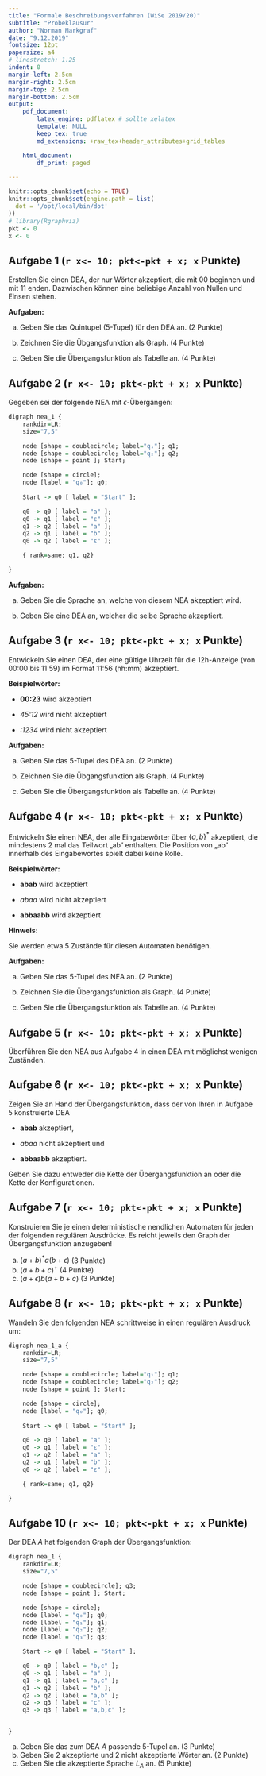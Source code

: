```yaml
---
title: "Formale Beschreibungsverfahren (WiSe 2019/20)"
subtitle: "Probeklausur"
author: "Norman Markgraf"
date: "9.12.2019"
fontsize: 12pt
papersize: a4
# linestretch: 1.25
indent: 0
margin-left: 2.5cm
margin-right: 2.5cm
margin-top: 2.5cm
margin-bottom: 2.5cm
output: 
    pdf_document:
        latex_engine: pdflatex # sollte xelatex
        template: NULL
        keep_tex: true
        md_extensions: +raw_tex+header_attributes+grid_tables

    html_document:
        df_print: paged

---
```


```r
knitr::opts_chunk$set(echo = TRUE)
knitr::opts_chunk$set(engine.path = list(
  dot = '/opt/local/bin/dot'
))
# library(Rgraphviz)
pkt <- 0
x <- 0
```


##  Aufgabe 1 (`r x<- 10; pkt<-pkt + x; x` Punkte)

Erstellen Sie einen DEA, der nur Wörter akzeptiert, die mit 00 beginnen und mit 11 enden. Dazwischen können eine beliebige Anzahl von Nullen und Einsen stehen. 


**Aufgaben:**

a) Geben Sie das Quintupel (5-Tupel) für den DEA an. (2 Punkte)

b) Zeichnen Sie die Übgangsfunktion als Graph. (4 Punkte)

c) Geben Sie die Übergangsfunktion als Tabelle an. (4 Punkte)



## Aufgabe 2 (`r x<- 10; pkt<-pkt + x; x` Punkte)

Gegeben sei der folgende NEA mit $\epsilon$-Übergängen:

```r
digraph nea_1 {
    rankdir=LR;
    size="7,5"

    node [shape = doublecircle; label="q₁"]; q1;
    node [shape = doublecircle; label="q₂"]; q2;
    node [shape = point ]; Start;

    node [shape = circle];
    node [label = "q₀"]; q0;
    
    Start -> q0 [ label = "Start" ];

    q0 -> q0 [ label = "a" ];
    q0 -> q1 [ label = "ε" ];
    q1 -> q2 [ label = "a" ];
    q2 -> q1 [ label = "b" ];
    q0 -> q2 [ label = "ε" ];

    { rank=same; q1, q2}

}

```

**Aufgaben:**

a) Geben Sie die Sprache an, welche von diesem NEA akzeptiert wird.

b) Geben Sie eine DEA an, welcher die selbe Sprache akzeptiert.


\pagebreak

## Aufgabe 3 (`r x<- 10; pkt<-pkt + x; x` Punkte)

Entwickeln  Sie  einen  DEA,  der eine gültige Uhrzeit für die 12h-Anzeige (von 00:00 bis 11:59)  im  Format  11:56  (hh:mm)  akzeptiert.  

**Beispielwörter:**

 - **00:23**     wird akzeptiert 

 - *45:12*     wird nicht akzeptiert 

 - *:1234*     wird nicht akzeptiert 


**Aufgaben:**


a) Geben Sie das 5-Tupel des DEA an. (2 Punkte)

b) Zeichnen Sie die Übgangsfunktion als Graph. (4 Punkte)

c) Geben Sie die Übergangsfunktion als Tabelle an. (4 Punkte)



## Aufgabe 4 (`r x<- 10; pkt<-pkt + x; x` Punkte)

Entwickeln Sie einen NEA, der alle Eingabewörter über $\{a, b\}^*$ akzeptiert, die mindestens 2 mal das Teilwort „ab“ enthalten. 
Die  Position  von  „ab“  innerhalb  des  Eingabewortes  spielt dabei keine Rolle. 

**Beispielwörter:** 

- **abab**      wird akzeptiert

- *abaa*      wird nicht akzeptiert 

- **abbaabb**   wird akzeptiert 


**Hinweis:**

Sie  werden  etwa  5  Zustände  für  diesen  Automaten benötigen. 


**Aufgaben:**

a) Geben Sie das 5-Tupel des NEA an. (2 Punkte)

b) Zeichnen Sie die Übergangsfunktion als Graph. (4 Punkte)

c) Geben Sie die Übergangsfunktion als Tabelle an. (4 Punkte)



## Aufgabe 5 (`r x<- 10; pkt<-pkt + x; x` Punkte)

Überführen Sie den NEA aus Aufgabe 4 in einen DEA mit möglichst wenigen Zuständen.


## Aufgabe 6 (`r x<- 10; pkt<-pkt + x; x` Punkte)

Zeigen Sie an Hand der Übergangsfunktion, dass der von Ihren in Aufgabe 5 konstruierte DEA 

- **abab**      akzeptiert,

- *abaa*      nicht akzeptiert  und

- **abbaabb**   akzeptiert.

Geben Sie dazu entweder die Kette der Übergangsfunktion an oder die Kette der Konfigurationen.


## Aufgabe 7 (`r x<- 10; pkt<-pkt + x; x` Punkte)

Konstruieren Sie je einen deterministische nendlichen Automaten für jeden der folgenden regulären Ausdrücke.
Es reicht jeweils den Graph der Übergangsfunktion anzugeben!

a) $(a+b)^*a(b+\epsilon)$ (3 Punkte)
b) $(a+b+c)^+$ (4 Punkte)
c) $(a+\epsilon)b(a+b+c)$ (3 Punkte)


## Aufgabe 8 (`r x<- 10; pkt<-pkt + x; x` Punkte)

Wandeln Sie den folgenden NEA schrittweise in einen regulären Ausdruck um:

```r
digraph nea_1_a {
    rankdir=LR;
    size="7,5"

    node [shape = doublecircle; label="q₁"]; q1;
    node [shape = doublecircle; label="q₂"]; q2;
    node [shape = point ]; Start;

    node [shape = circle];
    node [label = "q₀"]; q0;
    
    Start -> q0 [ label = "Start" ];

    q0 -> q0 [ label = "a" ];
    q0 -> q1 [ label = "ε" ];
    q1 -> q2 [ label = "a" ];
    q2 -> q1 [ label = "b" ];
    q0 -> q2 [ label = "ε" ];

    { rank=same; q1, q2}

}

```


## Aufgabe 10 (`r x<- 10; pkt<-pkt + x; x` Punkte)

Der DEA $A$ hat folgenden Graph der Übergangsfunktion:

```r
digraph nea_1 {
    rankdir=LR;
    size="7,5"

    node [shape = doublecircle]; q3;
    node [shape = point ]; Start;

    node [shape = circle];
    node [label = "q₀"]; q0;
    node [label = "q₁"]; q1;
    node [label = "q₂"]; q2;
    node [label = "q₃"]; q3;

    Start -> q0 [ label = "Start" ];

    q0 -> q0 [ label = "b,c" ];
    q0 -> q1 [ label = "a" ];
    q1 -> q1 [ label = "a,c" ];
    q1 -> q2 [ label = "b" ];
    q2 -> q2 [ label = "a,b" ];
    q2 -> q3 [ label = "c" ];
    q3 -> q3 [ label = "a,b,c" ];


}

```

a) Geben Sie das zum DEA $A$ passende 5-Tupel an. (3 Punkte)
b) Geben Sie 2 akzeptierte und 2 nicht akzeptierte Wörter an. (2 Punkte)
c) Geben Sie die akzeptierte Sprache $L_A$ an. (5 Punkte)